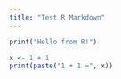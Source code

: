 ```yaml
---
title: "Test R Markdown"
---
```


```r

print("Hello from R!")


```

```r
x <- 1 + 1
print(paste("1 + 1 =", x))
``` 